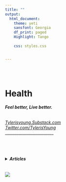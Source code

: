 ```yaml
---
title: ""
output:
  html_document:
    theme: yeti
    sansfont: Georgia
    df_print: paged
    Highlight: Tango
    
    css: styles.css


---
```


<br>
<br>

<h1>**Health**</h1> 
<h6>
***Feel better, Live better.***  
</h6>

*[Tylerisyoung.Substack.com](https://tylerisyoung.substack.com/?target=_blank)   
[Twitter.com/TylerisYoung](https://twitter.com/Tylerisyoung/?tagets=_blank)*  
 _________________________
 
  
 <br>
  <br>
<h4>
<details><summary>***Articles***</summary>
[ ](./n/a.html)  

<br>

<details><summary>***Diet***</summary>
[ ](./n/a.html)  

Article: [*My thoughts on Diets*](./deepecolog.html) (Coming Soon)

Article: [*The Vegan Diet*](./deepecolog.html) (Coming Soon)

Article: [*The Carnivore Diet*](./deepecolog.html) (Coming Soon)

Article: [*The Vegetarian Diet*](./deepecolog.html) (Coming Soon)

Article: [*The Pescatarian Diet*](./deepecolog.html) (Coming Soon)

Article: [*The Meditarranean Diet*](./deepecolog.html) (Coming Soon)

Article: [*The High Carb Diet*](./deepecolog.html) (Coming Soon)

Article: [*The Low Carb Diet*](./deepecolog.html) (Coming Soon)

Article: [*The Potato Diet*](./deepecolog.html) (Coming Soon)

Article: [*The Raw Vegan Diet*](./deepecolog.html) (Coming Soon)

Article: [*Fasting*](./deepecolog.html) (Coming Soon)

<br>

<details><summary>***Foods***</summary>
[ ](./n/a.html)

Article: [*Kale*](./deepecolog.html) (Coming Soon)

Article: [*The Daily Dozen*](./deepecolog.html) (Coming Soon)

Article: [*Red Meat*](./deepecolog.html) (Coming Soon)

Article: [*Chicken*](./deepecolog.html) (Coming Soon)

Article: [*Fish*](./deepecolog.html) (Coming Soon)

Article: [*Spiruilina*](./deepecolog.html) (Coming Soon)

Article: [*Sugars*](./deepecolog.html) (Coming Soon)

</details>
</details>
<br>

<details><summary>***Exercise***</summary>
[ ](./n/a.html)  

Article: [*Workouts*](./deepecolog.html) (Coming Soon)
 <br>

</details>
<br>

<details><summary>***Mental***</summary>
[ ](./n/a.html)  

Article: [*Meditation*](./deepecolog.html) (Coming Soon)

Article: [*Whim Hoff*](./deepecolog.html) (Coming Soon)
 <br>



</details>
<br>

<details><summary>***Public Health***</summary>
[ ](./n/a.html)  

Article: [*COVID 1984*](./deepecolog.html) (Coming Soon)

Article: [*Lab Leak Hypothesis*](./deepecolog.html) (Coming Soon)

Article: [*Censorship in Media and Public Health*](./deepecolog.html) (Coming Soon)

Article: [*Vaccines*](./deepecolog.html) (Coming Soon)

Article: [*Ivermectin*](./deepecolog.html) (Coming Soon)

Article: [*Spike Protein*](./deepecolog.html) (Coming Soon)
 <br>

</details>
</h4>
 
 <br>
 ![](images/healthasafoundation.png)